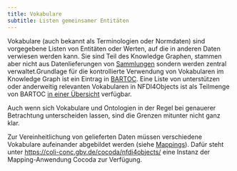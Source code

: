 ```yaml
---
title: Vokabulare
subtitle: Listen gemeinsamer Entitäten
---
```


Vokabulare (auch bekannt als Terminologien oder Normdaten) sind vorgegebene Listen von Entitäten oder Werten, auf die in anderen Daten verwiesen werden kann. Sie sind Teil des Knowledge Graphen, stammen aber nicht aus Datenlieferungen von [Sammlungen](basics.qmd#sammlungen) sondern werden zentral verwaltet.Grundlage für die kontrollierte Verwendung von Vokabularen im Knowledge Graph ist ein Eintrag in [BARTOC](https://bartoc.org). Eine Liste von unterstützen oder anderweitig relevanten Vokabularen in NFDI4Objects ist als Teilmenge von BARTOC [in einer Übersicht](https://nfdi4objects.github.io/n4o-terminologies/) verfügbar.

Auch wenn sich Vokabulare und Ontologien in der Regel bei genauerer Betrachtung unterscheiden lassen, sind die Grenzen mitunter nicht ganz klar.

Zur Vereinheitlichung von gelieferten Daten müssen verschiedene Vokabulare aufeinander abgebildet werden (siehe [Mappings](mappings.qmd)). Dafür steht unter <https://coli-conc.gbv.de/cocoda/nfdi4objects/> eine Instanz der Mapping-Anwendung Cocoda zur Verfügung.
